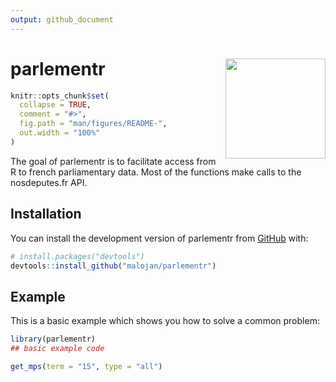 ```yaml
---
output: github_document
---
```


<!-- README.md is generated from README.Rmd. Please edit that file -->

# parlementr <img src="man/figures/parlementr_logo.png" width="160px" align="right" />

```r
knitr::opts_chunk$set(
  collapse = TRUE,
  comment = "#>",
  fig.path = "man/figures/README-",
  out.width = "100%"
)
```



<!-- badges: start -->
<!-- badges: end -->

The goal of parlementr is to facilitate access from R to french parliamentary data. Most of the functions make calls to the nosdeputes.fr API. 

## Installation

You can install the development version of parlementr from [GitHub](https://github.com/) with:

``` r
# install.packages("devtools")
devtools::install_github("malojan/parlementr")
```

## Example

This is a basic example which shows you how to solve a common problem:

```r
library(parlementr)
## basic example code

get_mps(term = "15", type = "all")
```



